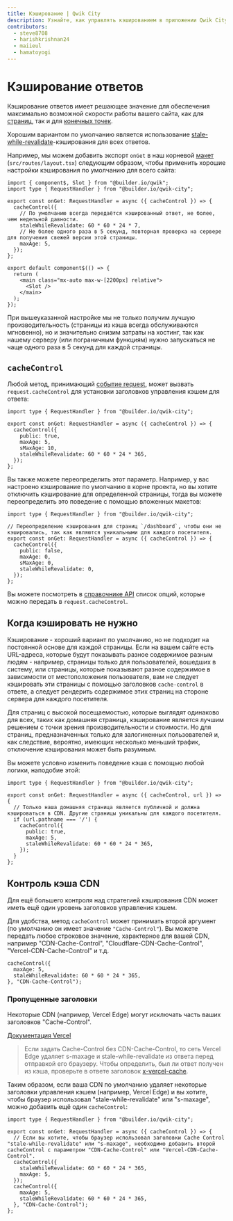 ```yaml
---
title: Кэширование | Qwik City
description: Узнайте, как управлять кэшированием в приложении Qwik City, чтобы обеспечить максимальную скорость работы сайта.
contributors:
  - steve8708
  - harishkrishnan24
  - maiieul
  - hamatoyogi
---
```


# Кэширование ответов

Кэширование ответов имеет решающее значение для обеспечения максимально возможной скорости работы вашего сайта, как для [страниц](../pages/index.mdx), так и для [конечных точек](../middleware/index.mdx).

Хорошим вариантом по умолчанию является использование [stale-while-revalidate](https://web.dev/stale-while-revalidate/)-кэширования для всех ответов.

Например, мы можем добавить экспорт `onGet` в наш корневой [макет](../layout/index.mdx) (`src/routes/layout.tsx`) следующим образом, чтобы применить хорошие настройки кэширования по умолчанию для всего сайта:

```tsx title="src/routes/layout.tsx"
import { component$, Slot } from "@builder.io/qwik";
import type { RequestHandler } from "@builder.io/qwik-city";

export const onGet: RequestHandler = async ({ cacheControl }) => {
  cacheControl({
    // По умолчанию всегда передаётся кэшированный ответ, не более, чем недельной давности.
    staleWhileRevalidate: 60 * 60 * 24 * 7,
    // Не более одного раза в 5 секунд, повторная проверка на сервере для получения свежей версии этой страницы.
    maxAge: 5,
  });
};

export default component$(() => {
  return (
    <main class="mx-auto max-w-[2200px] relative">
      <Slot />
    </main>
  );
});
```

При вышеуказанной настройке мы не только получим лучшую производительность (страницы из кэша всегда обслуживаются мгновенно), но и значительно снизим затраты на хостинг, так как нашему серверу (или пограничным функциям) нужно запускаться не чаще одного раза в 5 секунд для каждой страницы.

## `cacheControl`

Любой метод, принимающий [событие request](../advanced/request-handling/#request-event), может вызвать `request.cacheControl` для установки заголовков управления кэшем для ответа:

```tsx title="src/routes/layout.tsx"
import type { RequestHandler } from "@builder.io/qwik-city";

export const onGet: RequestHandler = async ({ cacheControl }) => {
  cacheControl({
    public: true,
    maxAge: 5,
    sMaxAge: 10,
    staleWhileRevalidate: 60 * 60 * 24 * 365,
  });
};
```

Вы также можете переопределить этот параметр. Например, у вас настроено кэширование по умолчанию в корне проекта, но вы хотите отключить кэширование для определенной страницы, тогда вы можете переопределить это поведение с помощью вложенных макетов:

```tsx title="src/routes/dashboard/layout.tsx"
import type { RequestHandler } from "@builder.io/qwik-city";

// Переопределение кэширования для страниц `/dashboard`, чтобы они не кэшировались, так как являются уникальными для каждого посетителя.
export const onGet: RequestHandler = async ({ cacheControl }) => {
  cacheControl({
    public: false,
    maxAge: 0,
    sMaxAge: 0,
    staleWhileRevalidate: 0,
  });
};
```

Вы можете посмотреть в [справочнике API](../../../api/qwik-city-middleware-request-handler/) список опций, которые можно передать в `request.cacheControl`.

## Когда кэшировать не нужно

Кэширование - хороший вариант по умолчанию, но не подходит на постоянной основе для каждой страницы. Если на вашем сайте есть URL-адреса, которые будут показывать разное содержимое разным людям - например, страницы только для пользователей, вошедших в систему, или страницы, которые показывают разное содержимое в зависимости от местоположения пользователя, вам не следует кэшировать эти страницы с помощью заголовков `cache-control` в ответе, а следует рендерить содержимое этих страниц на стороне сервера для каждого посетителя.

Для страниц с высокой посещаемостью, которые выглядят одинаково для всех, таких как домашняя страница, кэширование является лучшим решением с точки зрения производительности и стоимости. Но для страниц, предназначенных только для залогиненных пользователей и, как следствие, вероятно, имеющих несколько меньший трафик, отключение кэширования может быть разумным.

Вы можете условно изменить поведение кэша с помощью любой логики, наподобие этой:

```tsx title="src/routes/layout.tsx"
import type { RequestHandler } from "@builder.io/qwik-city";

export const onGet: RequestHandler = async ({ cacheControl, url }) => {
  // Только наша домашняя страница является публичной и должна кэшироваться в CDN. Другие страницы уникальны для каждого посетителя.
  if (url.pathname === '/') {
    cacheControl({
      public: true,
      maxAge: 5,
      staleWhileRevalidate: 60 * 60 * 24 * 365,
    });
  }
};
```

## Контроль кэша CDN

Для ещё большего контроля над стратегией кэширования CDN может иметь ещё один уровень заголовков управления кэшем.

Для удобства, метод `cacheControl` может принимать второй аргумент (по умолчанию он имеет значение `"Cache-Control"`). Вы можете передать любое строковое значение, характерное для вашей CDN, например "CDN-Cache-Control", "Cloudflare-CDN-Cache-Control", "Vercel-CDN-Cache-Control" и т.д.

```tsx
cacheControl({
  maxAge: 5,
  staleWhileRevalidate: 60 * 60 * 24 * 365,
}, "CDN-Cache-Control");
```

### Пропущенные заголовки

Некоторые CDN (например, Vercel Edge) могут исключать часть ваших заголовков "Cache-Control".

[Документация Vercel](https://vercel.com/docs/edge-network/caching#cdn-cache-control)

> Если задать Cache-Control без CDN-Cache-Control, то сеть Vercel Edge удаляет s-maxage и stale-while-revalidate из ответа перед отправкой его браузеру. Чтобы определить, был ли ответ получен из кэша, проверьте в ответе заголовок [x-vercel-cache](https://vercel.com/docs/edge-network/caching#x-vercel-cache).

Таким образом, если ваша CDN по умолчанию удаляет некоторые заголовки управления кэшем (например, Vercel Edge) и вы хотите, чтобы браузер использовал "stale-while-revalidate" или "s-maxage", можно добавить ещё один `cacheControl`:

```tsx title="src/routes/layout.tsx"
import type { RequestHandler } from "@builder.io/qwik-city";

export const onGet: RequestHandler = async ({ cacheControl }) => {
  // Если вы хотите, чтобы браузер использовал заголовки Cache Control "stale-while-revalidate" или "s-maxage", необходимо добавить второй cacheControl с параметром "CDN-Cache-Control" или "Vercel-CDN-Cache-Control".
  cacheControl({
    staleWhileRevalidate: 60 * 60 * 24 * 365,
    maxAge: 5,
  });
  cacheControl({
    maxAge: 5,
    staleWhileRevalidate: 60 * 60 * 24 * 365,
  }, "CDN-Cache-Control");
};
```
